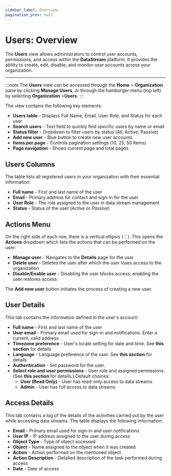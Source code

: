 ```yaml
---
sidebar_label: Overview
pagination_prev: null
---
```


# Users: Overview

The **Users** view allows administrators to control user accounts, permissions, and access within the **DataStream** platform. It provides the ability to create, edit, disable, and monitor user accounts across your organization.

---

:::note
The **Users** view can be accessed through the **Home**&nbsp;>&nbsp;**Organization** pane by clicking **Manage Users**, or through the hamburger menu (top left) by selecting **Organization**&nbsp;>**Users**.
:::

The view contains the following key elements:

- **Users table** - Displays Full Name, Email, User Role, and Status for each user
- **Search users** - Text field to quickly find specific users by name or email
- **Status filter** - Dropdown to filter users by status (All, Active, Passive)
- **Add new user** - Blue button to create new user accounts
- **Items per page** - Controls pagination settings (10, 25, 50 items)
- **Page navigation** - Shows current page and total pages

## Users Columns

The table lists all registered users in your organization with their essential information:

- **Full name** - First and last name of the user
- **Email** - Primary address for contact and sign-in for the user
- **User Role** - The role assigned to the user in data stream management
- **Status** - Status of the user (_Active_ or _Passive_)

## Actions Menu

On the right side of each row, there is a vertical ellipsis (&#x22EE;). This opens the **Actions** dropdown which lists the actions that can be performed on the user:

- **Manage user** - Navigates to the **Details** page for the user
- **Delete user** - Deletes the user after which the user loses access to the organization
- **Disable/Enable user** - Disabling the user blocks access; enabling the user restores access

The **Add new user** button initiates the process of creating a new user.

## User Details

This tab contains the information defined in the user's account:

- **Full name** - First and last name of the user
- **User email** - Primary email used for sign-in and notifications. Enter a current, valid address
- **Timezone preference** - User's locale setting for date and time. See <Topic id="gui-managing-accounts-timezone">**this section**</Topic> for details
- **Language** - Language preference of the user. See <Topic id="gui-managing-accounts-language">**this section**</Topic> for details
- **Authentication** - Set password for the user.
- **Select role and user permissions** - User role and assigned permissions. (See <Topic id="gui-roles-permission-matrix">**this section**</Topic> for details.) Default choices:
  - **User (Read Only)** - User has read-only access to data streams
  - **Admin** - User has full access to data streams

## Access Details

This tab contains a log of the details of the activities carried out by the user while accessing data streams. The table displays the following information:

- **Email** - Primary email used for sign-in and user notifications
- **User IP** - IP address assigned to the user during access
- **Object Type** - Type of object accessed
- **Object** - Name assigned to the object when it was created
- **Action** - Action performed on the mentioned object
- **Action Description** - Detailed description of the task performed during access
- **Date** - Date of access
